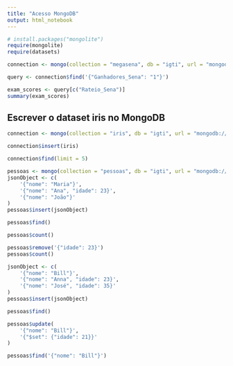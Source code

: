 ```yaml
---
title: "Acesso MongoDB"
output: html_notebook
---
```


```r
# install.packages("mongolite")
require(mongolite)
require(datasets)
```

```r
connection <- mongo(collection = "megasena", db = "igti", url = "mongodb://localhost")

```

```r
query <- connection$find('{"Ganhadores_Sena": "1"}')
```

```r
exam_scores <- query[c("Rateio_Sena")]
summary(exam_scores)
```

## Escrever o dataset iris no MongoDB

```r
connection <- mongo(collection = "iris", db = "igti", url = "mongodb://localhost")
```

```r
connection$insert(iris)
```

```r
connection$find(limit = 5)
```

```r
pessoas <- mongo(collection = "pessoas", db = "igti", url = "mongodb://localhost")
jsonObject <- c(
    '{"nome": "Maria"}',
    '{"nome": "Ana", "idade": 23}',
    '{"nome": "João"}'
)
pessoas$insert(jsonObject)
```

```r
pessoas$find()
```

```r
pessoas$count()
```

```r
pessoas$remove('{"idade": 23}')
pessoas$count()
```

```r
jsonObject <- c(
    '{"nome": "Bill"}',
    '{"nome": "Anna", "idade": 23}',
    '{"nome": "José", "idade": 35}'
)
pessoas$insert(jsonObject)
```

```r
pessoas$find()
```

```r
pessoas$update(
    '{"nome": "Bill"}', 
    '{"$set": {"idade": 21}}'
)
```

```r
pessoas$find('{"nome": "Bill"}')
```

